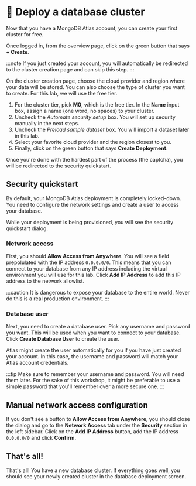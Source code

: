 
# 👐 Deploy a database cluster

Now that you have a MongoDB Atlas account, you can create your first cluster for free.

Once logged in, from the overview page, click on the green button that says **+ Create**.

<Screenshot url="https://cloud.mongodb.com" src="img/screenshots/10-mongodb-atlas/2-create-cluster/1-overview.png" alt="Overview screenshot" />

:::note
If you just created your account, you will automatically be redirected to the cluster creation page and can skip this step.
:::

On the cluster creation page, choose the cloud provider and region where your data will be stored. You can also choose the type of cluster you want to create. For this lab, we will use the free tier.

1. For the cluster tier, pick **M0**, which is the free tier. In the **Name** input box, assign a name (one word, no spaces) to your cluster.
1. Uncheck the *Automate security setup* box. You will set up security manually in the next steps.
1. Uncheck the *Preload sample dataset* box. You will import a dataset later in this lab.
1. Select your favorite cloud provider and the region closest to you.
1. Finally, click on the green button that says **Create Deployment**.

<Screenshot url="https://cloud.mongodb.com" src="img/screenshots/10-mongodb-atlas/2-create-cluster/2-deploy-database.png" alt="Create cluster screenshot" />

Once you're done with the hardest part of the process (the captcha), you will be redirected to the security quickstart.

## Security quickstart

By default, your MongoDB Atlas deployment is completely locked-down. You need to configure the network settings and create a user to access your database.

While your deployment is being provisioned, you will see the security quickstart dialog.

### Network access

First, you should **Allow Access from Anywhere**. You will see a field prepolulated with the IP address `0.0.0.0/0`. This means that you can connect to your database from any IP address including the virtual environment you will use for this lab. Click **Add IP Address** to add this IP address to the network allowlist.

:::caution
It is dangerous to expose your database to the entire world. Never do this is a real production environment.
:::

### Database user

Next, you need to create a database user. Pick any username and password you want. This will be used when you want to connect to your database. Click **Create Database User** to create the user.

Atlas might create the user automatically for you if you have just created your account. In this case, the username and password will match your Atlas account credentials.

:::tip
Make sure to remember your username and password. You will need them later. For the sake of this workshop, it might be preferable to use a simple password that you'll remember over a more secure one.
:::

## Manual network access configuration

If you don't see a button to **Allow Access from Anywhere**, you should close the dialog and go to the **Network Access** tab under the **Security** section in the left sidebar. Click on the **Add IP Address** button, add the IP address `0.0.0.0/0` and click **Confirm**.

## That's all!

That's all! You have a new database cluster. If everything goes well, you should see your newly created cluster in the database deployment screen.

<Screenshot url="https://cloud.mongodb.com" src="img/screenshots/10-mongodb-atlas/2-create-cluster/3-database-deployment.png" alt="Screenshot of the database deployment screen" />